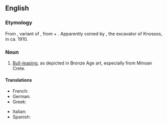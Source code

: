 ==English==
{{wikipedia|lang=en}}

===Etymology===
From {{etyl|grc|en}} {{term|ταυροκαθάψια|tr=taurokathapsia|lang=grc}}, variant of {{term|ταυροκάθαψις|tr=taurokathapsis|lang=grc}}, from {{term|ταῦρος||bull|tr=tauros|lang=grc}} + {{term|κάθαψις|tr=kathapsis|lang=grc}}. Apparently coined by {{w|Arthur Evans}}, the excavator of Knossos, in ca. 1910.

===Noun===
{{en-noun|-}}

# {{context|rare|lang=en}} [[bull-leaping|Bull-leaping]], as depicted in Bronze Age art, especially from Minoan Crete.

====Translations====
{{trans-top|bull-leaping}}
* French: {{t-|fr|taurokathapsie|f}}
* German: {{t-|de|Stiersprung|m}}
* Greek: {{t-|el|ταυροκαθάψια|f}}
{{trans-mid}}
* Italian: {{t-|it|taurocatapsia|f}}
* Spanish: {{t-|es|taurocatapsia|f}}
{{trans-bottom}}